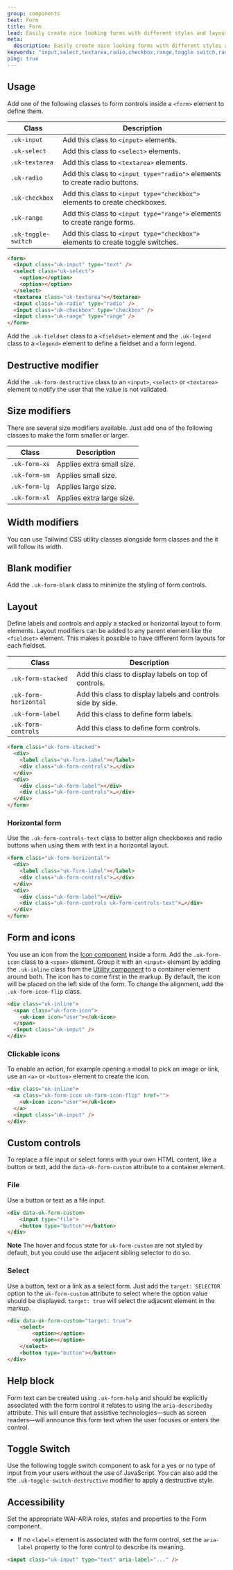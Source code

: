 ```yaml
---
group: components
text: Form
title: Form
lead: Easily create nice looking forms with different styles and layouts.
meta:
  description: Easily create nice looking forms with different styles and layouts.
keywords: "input,select,textarea,radio,checkbox,range,toggle switch,range"
ping: true
---
```



## Usage

Add one of the following classes to form controls inside a `<form>` element to define them.

| Class               | Description                                                                     |
| ------------------- | ------------------------------------------------------------------------------- |
| `.uk-input`         | Add this class to `<input>` elements.                                           |
| `.uk-select`        | Add this class to `<select>` elements.                                          |
| `.uk-textarea`      | Add this class to `<textarea>` elements.                                        |
| `.uk-radio`         | Add this class to `<input type="radio">` elements to create radio buttons.      |
| `.uk-checkbox`      | Add this class to `<input type="checkbox">` elements to create checkboxes.      |
| `.uk-range`         | Add this class to `<input type="range">` elements to create range forms.        |
| `.uk-toggle-switch` | Add this class to `<input type="checkbox">` elements to create toggle switches. |

```html
<form>
  <input class="uk-input" type="text" />
  <select class="uk-select">
    <option></option>
    <option></option>
  </select>
  <textarea class="uk-textarea"></textarea>
  <input class="uk-radio" type="radio" />
  <input class="uk-checkbox" type="checkbox" />
  <input class="uk-range" type="range" />
</form>
```

Add the `.uk-fieldset` class to a `<fieldset>` element and the `.uk-legend` class to a `<legend>` element to define a fieldset and a form legend.

<Snippet component="form.basic" />

## Destructive modifier

Add the `.uk-form-destructive` class to an `<input>`, `<select>` or `<textarea>` element to notify the user that the value is not validated.

<Snippet component="form.danger" />

## Size modifiers

There are several size modifiers available. Just add one of the following classes to make the form smaller or larger.

| Class         | Description               |
| ------------- | ------------------------- |
| `.uk-form-xs` | Applies extra small size. |
| `.uk-form-sm` | Applies small size.       |
| `.uk-form-lg` | Applies large size.       |
| `.uk-form-xl` | Applies extra large size. |

<Snippet component="form.size" />

## Width modifiers

You can use Tailwind CSS utility classes alongside form classes and the it will follow its width.

<Snippet component="form.width" />

## Blank modifier

Add the `.uk-form-blank` class to minimize the styling of form controls.

<Snippet component="form.blank" />

## Layout

Define labels and controls and apply a stacked or horizontal layout to form elements. Layout modifiers can be added to any parent element like the `<fieldset>` element. This makes it possible to have different form layouts for each fieldset.

| Class                 | Description                                                 |
| --------------------- | ----------------------------------------------------------- |
| `.uk-form-stacked`    | Add this class to display labels on top of controls.        |
| `.uk-form-horizontal` | Add this class to display labels and controls side by side. |
| `.uk-form-label`      | Add this class to define form labels.                       |
| `.uk-form-controls`   | Add this class to define form controls.                     |

```html
<form class="uk-form-stacked">
  <div>
    <label class="uk-form-label"></label>
    <div class="uk-form-controls">…</div>
  </div>
  <div>
    <div class="uk-form-label"></div>
    <div class="uk-form-controls">…</div>
  </div>
</form>
```

<Snippet component="form.layout" />

### Horizontal form

Use the `.uk-form-controls-text` class to better align checkboxes and radio buttons when using them with text in a horizontal layout.

```html
<form class="uk-form-horizontal">
  <div>
    <label class="uk-form-label"></label>
    <div class="uk-form-controls">…</div>
  </div>
  <div>
    <div class="uk-form-label"></div>
    <div class="uk-form-controls uk-form-controls-text">…</div>
  </div>
</form>
```

<Snippet component="form.horizontal" />

## Form and icons

You use an icon from the [Icon component](/docs/2.0/icon) inside a form. Add the `.uk-form-icon` class to a `<span>` element. Group it with an `<input>` element by adding the `.uk-inline` class from the [Utility component](utility.md#inline) to a container element around both. The icon has to come first in the markup. By default, the icon will be placed on the left side of the form. To change the alignment, add the `.uk-form-icon-flip` class.

```html
<div class="uk-inline">
  <span class="uk-form-icon">
    <uk-icon icon="user"></uk-icon>
  </span>
  <input class="uk-input" />
</div>
```

<Snippet component="form.icon" />

### Clickable icons

To enable an action, for example opening a modal to pick an image or link, use an `<a>` or `<button>` element to create the icon.

```html
<div class="uk-inline">
  <a class="uk-form-icon uk-form-icon-flip" href="">
    <uk-icon icon="user"></uk-icon>
  </a>
  <input class="uk-input" />
</div>
```

<Snippet component="form.clickable_icon" />

## Custom controls

To replace a file input or select forms with your own HTML content, like a button or text, add the `data-uk-form-custom` attribute to a container element.

### File

Use a button or text as a file input.

```html
<div data-uk-form-custom>
    <input type="file">
    <button type="button"></button>
</div>
```

<Snippet component="form.custom_controls_file" />

**Note** The hover and focus state for `uk-form-custom` are not styled by default, but you could use the adjacent sibling selector to do so.

### Select

Use a button, text or a link as a select form. Just add the `target: SELECTOR` option to the `uk-form-custom` attribute to select where the option value should be displayed. `target: true` will select the adjacent element in the markup.

```html
<div data-uk-form-custom="target: true">
    <select>
        <option></option>
        <option></option>
    </select>
    <button type="button"></button>
</div>
```

<Snippet component="form.custom_controls_select" />

## Help block

Form text can be created using `.uk-form-help` and should be explicitly associated with the form control it relates to using the `aria-describedby` attribute. This will ensure that assistive technologies—such as screen readers—will announce this form text when the user focuses or enters the control.

<Snippet component="form.help_block" />

## Toggle Switch

Use the following toggle switch component to ask for a yes or no type of input from your users without the use of JavaScript. You can also add the the `.uk-toggle-switch-destructive` modifier to apply a destructive style.

<Snippet component="form.toggle_switch" />

## Accessibility

Set the appropriate WAI-ARIA roles, states and properties to the Form component.

- If no `<label>` element is associated with the form control, set the `aria-label` property to the form control to describe its meaning.

```html
<input class="uk-input" type="text" aria-label="..." />
```
